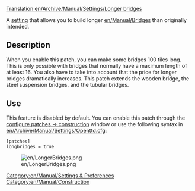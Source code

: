 [[Translation:en/Archive/Manual/Settings/Longer bridges]]


[[Category:en/Manual/Settings & Preferences]]
[[Category:en/Manual/Construction]]

A [[en/Archive/Manual/Settings/Advanced Settings|setting]] that allows you to build longer [[en/Manual/Bridges]] than originally intended.

== Description ==
When you enable this patch, you can make some bridges 100 tiles long. This is only possible with bridges that normally have a maximum length of at least 16. You also have to take into account that the price for longer bridges dramatically increases. This patch extends the wooden bridge, the steel suspension bridges, and the tubular bridges.

== Use ==
This feature is disabled by default. You can enable this patch through the [[en/Advanced Settings/Constructoin#allow-building-very-long-bridges|configure patches -> construction]] window or use the following syntax in [[en/Archive/Manual/Settings/Openttd.cfg]]:

 [patches]
 longbridges = true

[[File:en/LongerBridges.png|center]]